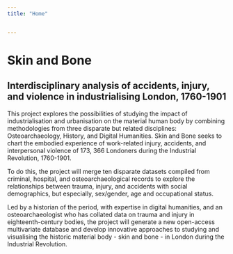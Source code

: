 ```yaml
---
title: "Home"


---
```


# Skin and Bone

## Interdisciplinary analysis of accidents, injury, and violence in industrialising London, 1760-1901


This project explores the possibilities of studying the impact of industrialisation and urbanisation on the material human body by combining methodologies from three disparate but related disciplines: Osteoarchaeology, History, and Digital Humanities. Skin and Bone seeks to chart the embodied experience of work-related injury, accidents, and interpersonal violence of 173, 366 Londoners during the Industrial Revolution, 1760-1901. 

To do this, the project will merge ten disparate datasets compiled from criminal, hospital, and osteoarchaeological records to explore the relationships between trauma, injury, and accidents with social demographics, but especially, sex/gender, age and occupational status. 

Led by a historian of the period, with expertise in digital humanities, and an osteoarchaeologist who has collated data on trauma and injury in eighteenth-century bodies, the project will generate a new open-access multivariate database and develop innovative approaches to studying and visualising the historic material body - skin and bone - in London during the Industrial Revolution.